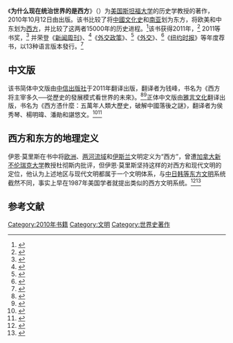 {{Infobox book
  | name           =  为什么现在统治世界的是西方<br>Why the West Rules—For Now
  | image          =
  | caption  =  
  | author         = {{tsl|en|Ian Morris (historian)||Ian Morris}}
  | country        =  美國
  | language       =  英文
  | subject        =  [[地理学|地理学]], [[社會演化|社會演化]], [[历史|历史]]
  | media_type     =  Hardcover, Paperback
  | pages          =  768
  | isbn = 978-0-374-29002-3
  | dewey          = 
  | congress       = 
  | oclc           = 
}}
《'''为什么现在统治世界的是西方'''》（{{lang-en|''Why the West Rules—For Now''}}）为[[美国|美国]][[斯坦福大学|斯坦福大学]]的历史学教授{{link-en|伊恩·莫里斯|Ian Morris (historian)}}的著作，2010年10月12日由{{link-en|法勒、施特劳斯和吉鲁出版社|Farrar, Straus and Giroux}}出版。该书比较了将[[中國文化史|中國文化史]]和[[印度文化圈|南亚]]划为东方，将欧美和中东划为[[西方|西方]]，并比较了这两者15000年的历史进程。<ref>{{Cite web |url=http://news.stanford.edu/news/2010/september/morris-west-rules-091410.html |title=Stanford historian tells why the West rules - for now |access-date=2015-08-08 |archive-url=https://web.archive.org/web/20150902193817/http://news.stanford.edu/news/2010/september/morris-west-rules-091410.html |archive-date=2015-09-02 |dead-url=no }}</ref>该书获得2011年{{link-en|国际笔会美国中心文学非小说写作奖决选作品|PEN Center USA}}，<ref>{{cite web|url=http://penusa.org/2011-literary-awards-festival-winners|title=THE 2011 LITERARY AWARD WINNERS|publisher={{tsl|en|PEN Center USA||PEN Center USA}}|date=|accessdate=2014-08-24|deadurl=yes|archiveurl=https://web.archive.org/web/20120714031530/http://penusa.org/2011-literary-awards-festival-winners|archivedate=2012-07-14}}</ref> 2011{{link-en|益得书摘国际图书奖|GetAbstract International Book Award}}等书奖，<ref>{{cite web|url=http://www.getabstract.com/en/pages/web/BookAward.jsp|title=getAbstract International Book Award|publisher={{tsl|en|getAbstract||getAbstract}}|date=|accessdate=2014-08-24|archive-url=https://web.archive.org/web/20140705065546/http://www.getabstract.com/en/pages/web/BookAward.jsp|archive-date=2014-07-05|dead-url=no}}</ref> 并荣登《[[新闻周刊|新闻周刊]]》、<ref>{{cite web|url=http://www.newsweek.com/21-ways-be-smarter-2011-66765|title=21 Ways to Be Smarter in 2011|publisher=''[[新闻周刊|新闻周刊]]''|date=2011-01-03|accessdate=2014-08-24|archive-url=https://web.archive.org/web/20140826113429/http://www.newsweek.com/21-ways-be-smarter-2011-66765|archive-date=2014-08-26|dead-url=no}}</ref>《[[外交政策_(杂志)|外交政策]]》、<ref>{{cite web|url=http://www.foreignpolicy.com/articles/2011/11/28/the_global_thinkers_20_most_recommended_books?page=0,1|title=The Global Thinkers' Book Club|publisher=''[[外交政策_(杂志)|外交政策 (杂志)]]''|date=2011-11-28|accessdate=2014-08-24|author=Kedar Pavgi|deadurl=yes|archiveurl=https://web.archive.org/web/20131120091014/http://www.foreignpolicy.com/articles/2011/11/28/the_global_thinkers_20_most_recommended_books?page=0,1|archivedate=2013-11-20}}</ref>《[[外交_(杂志)|外交]]》、<ref>{{cite web|url=http://ianmorris.org/docs/review-whythewest-foreignaffairs.pdf|title=Review: Why the West Rules--For Now|publisher=Ian Morris's website|date=|accessdate=2014-08-24|archive-url=https://web.archive.org/web/20130514182332/http://www.ianmorris.org/docs/review-whythewest-foreignaffairs.pdf|archive-date=2013-05-14|dead-url=yes}}</ref>《[[纽约时报|纽约时报]]》等年度荐书，以13种语言版本發行。<ref>{{cite web|url=http://www.economist.com/node/17199546?story_id=17199546&fsrc=rss|title=Global power: On top of the world|publisher=''[[经济学人|经济学人]]''|date=2010-10-07|accessdate=2014-08-24|archive-url=https://web.archive.org/web/20140810231751/http://www.economist.com/node/17199546?story_id=17199546&fsrc=rss|archive-date=2014-08-10|dead-url=no}}</ref>

==中文版==
该书简体中文版由[[中信出版社|中信出版社]]于2011年翻译出版，翻译者为钱峰，书名为《西方将主宰多久──從歷史的發展模式看世界的未來》。<ref>{{cite web|title=伊恩·莫里斯：《西方将主宰多久——从历史的发展模式看世界的未来》前言|url=http://www.21ccom.net/articles/sdbb/2013/0210/76873.html|date=2013-02-10|publisher=[[共识网|共识网]]|archiveurl=https://web.archive.org/web/20140921205229/http://www.21ccom.net/articles/sdbb/2013/0210/76873.html|archivedate=2014-09-21|deadurl=yes|accessdate=2015-08-08}}</ref><ref>{{Cite web |url=http://www.lashudan.com/book/399926316654/%E8%A5%BF%E6%96%B9%E5%B0%86%E4%B8%BB%E5%AE%B0%E5%A4%9A%E4%B9%85 |title=《西方将主宰多久》 |accessdate=2015-08-08 |archive-date=2015-08-08 |archive-url=https://archive.is/20150808233824/http://www.lashudan.com/book/399926316654/%E8%A5%BF%E6%96%B9%E5%B0%86%E4%B8%BB%E5%AE%B0%E5%A4%9A%E4%B9%85 |dead-url=no }}</ref>正体中文版由[[雅言文化|雅言文化]]翻译出版，书名为《西方憑什麼：五萬年人類大歷史，破解中國落後之謎》，翻译者为侯秀琴、楊明暐、潘勛和諶悠文。<ref>{{Cite web |url=http://www.thinkingtaiwan.com/content/4039 |title=讀《西方憑什麼》 |access-date=2015-08-08 |archive-url=https://web.archive.org/web/20150721093044/http://www.thinkingtaiwan.com/content/4039 |archive-date=2015-07-21 |dead-url=no }}</ref><ref>{{Cite web |url=http://www.books.com.tw/products/0010665764 |title=西方憑什麼 |access-date=2015-08-08 |archive-url=https://web.archive.org/web/20150709063520/http://www.books.com.tw/products/0010665764 |archive-date=2015-07-09 |dead-url=no }}</ref>

==西方和东方的地理定义==
伊恩·莫里斯在书中将[[欧洲|欧洲]]、[[两河流域|两河流域]]和[[伊斯兰文化|伊斯兰]]文明定义为“西方”，曾遭[[加拿大|加拿大]][[新不伦瑞克大学|新不伦瑞克大学]]教授杜彻斯内批评，但伊恩·莫里斯坚持这样的对西方和现代文明的定位，他认为上述地区与现代文明都属于一个文明体系，与[[漢字文化圈|中日韩等东方文明]]系统截然不同，事实上早在1987年美国学者{{le|大卫·威尔金森|David Wilkinson (political scientist)}}就提出类似的西方文明系统。<ref>{{cite web|author={{tsl|en|Ricardo Duchesne||Ricardo Duchesne}}|url=http://www.history.ac.uk/reviews/review/1091|title=Review of ''Why the West Rules — For Now''|publisher={{tsl|en|Institute of Historical Research||Institute of Historical Research}}|date=|accessdate=2014-08-24|archive-url=https://web.archive.org/web/20140801204554/http://www.history.ac.uk/reviews/review/1091|archive-date=2014-08-01|dead-url=no}}</ref><ref>{{cite web|author={{tsl|en|Ian Morris (historian)||Ian Morris}}|url=http://www.history.ac.uk/reviews/review/1091/response|title=Response to Review no. 1091|publisher={{tsl|en|Institute of Historical Research||Institute of Historical Research}}|date=|accessdate=2014-08-24|archive-url=https://web.archive.org/web/20140419015056/http://www.history.ac.uk/reviews/review/1091/response|archive-date=2014-04-19|dead-url=yes}}</ref>

== 参考文献 ==
{{Reflist|30em}}

[[Category:2010年书籍|Category:2010年书籍]]
[[Category:文明|Category:文明]]
[[Category:世界史著作|Category:世界史著作]]